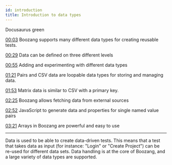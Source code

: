 ```yaml
---
id: introduction
title: Introduction to data types
---
```



<YouTubeEmbed embedId="eumv5m0rmOI">Docusaurus green</YouTubeEmbed>

[00:03](https://www.youtube.com/watch?v=eumv5m0rmOI&t=3) Boozang supports many different data types for creating reusable tests.

[00:29](https://www.youtube.com/watch?v=eumv5m0rmOI&t=29) Data can be defined on three different levels

[00:55](https://www.youtube.com/watch?v=eumv5m0rmOI&t=55) Adding and experimenting with different data types

[01:21](https://www.youtube.com/watch?v=eumv5m0rmOI&t=81) Pairs and CSV data are loopable data types for storing and managing data.

[01:53](https://www.youtube.com/watch?v=eumv5m0rmOI&t=113) Matrix data is similar to CSV with a primary key.

[02:25](https://www.youtube.com/watch?v=eumv5m0rmOI&t=145) Boozang allows fetching data from external sources

[02:52](https://www.youtube.com/watch?v=eumv5m0rmOI&t=172) JavaScript to generate data and properties for single named value pairs

[03:21](https://www.youtube.com/watch?v=eumv5m0rmOI&t=201) Arrays in Boozang are powerful and easy to use

--------------

Data is used to be able to create data-driven tests. This means that a test that takes data as input (for instance: "Login" or "Create Project") can be re-used for different data sets. Data handling is at the core of Boozang, and a large variety of data types are supported. 
